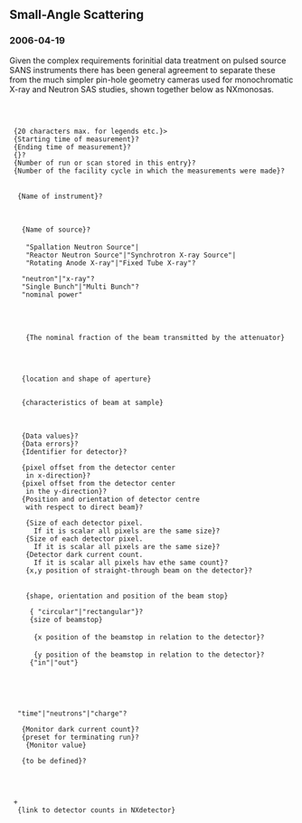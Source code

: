 ==Small-Angle Scattering==

===2006-04-19===
Given the complex requirements forinitial data treatment on pulsed
source SANS instruments there has been general agreement to separate
these from the much simpler pin-hole geometry cameras used for
monochromatic X-ray and Neutron SAS studies, shown together below 
as NXmonosas.


<?xml version="1.0" encoding="utf-8"?>
<!--
URL: ?
Editor:   Ron Ghosh <ron@ill.fr>
Principal Contributors:  Steve King <s.m.king@rl.ac.uk>, Mark Koennecke <Mark.Koennecke@psi.ch>, P.Jemian APS, J.Suzuki-san JPARC, A.Gotz ESRF 
                         
Valuable comments from N. Maliszewskyj, P Kienzle NIST, N. Terrill DIAMOND

Version October 2006
-->
<NXroot>
 <NXentry name="{Entry Name}">
  <title>{Extended title for entry}?</title>
  <short_title>{20 characters max. for legends etc.}></short_title>
  <start_time type="ISO8601">{Starting time of measurement}?</start_time>
  <end_time type="ISO8601">{Ending time of measurement}?</end_time>
  <experiment_identifier type="NX_CHAR">{}?</experiment_identifier>
  <run_number type="NX_INT">{Number of run or scan stored in this entry}?</run_number>
  <run_cycle type="NX_CHAR">{Number of the facility cycle in which the measurements were made}?</run_cycle>

  <NXinstrument name="{Name of instrument}">
   <name short_name="{short name of instrument}">{Name of instrument}?
   </name>

   <NXsource name="{Name of facility}">
    <name type="NX_CHAR">{Name of source}?</name>
    <type type="NX_CHAR">
     "Spallation Neutron Source"|
     "Reactor Neutron Source"|"Synchrotron X-ray Source"|
     "Rotating Anode X-ray"|"Fixed Tube X-ray"?
    </type>
    <probe type="NX_CHAR">"neutron"|"x-ray"?</probe>
    <bunch_mode type="NX_CHAR">"Single Bunch"|"Multi Bunch"?</bunch_mode>
    <power type="NX_FLOAT">"nominal power"</power>
   </NXsource>

   <NXattenuator name="{Name of beam attenuator}">
    <attenuator_transmission type="NX_FLOAT">
     {The nominal fraction of the beam transmitted by the attenuator}
    </attenuator_transmission>
   </NXattenuator>

   <NXaperture name="Name of beamline aperture">
    <NXgeometry name="geometry">{location and shape of aperture}</NXgeometry>
   </NXaperture>

<!-- the key components for analysing resolution effects are contained in the following NXbeam, REQUIRED, defining beam characteristics at 
  the sample, and the sample aperture and detector pixels descriptions in NXdetector -->
     
   <NXbeam name="Beam_at_sample"> {characteristics of beam at sample}
   </NXbeam>

   <NXdetector name="{Name of bank of detectors, or multidetector}">
    <data type="NX_FLOAT[i,j,...]|NX_INT[i,j,...]">{Data values}?</data>
    <data_errors type="NX_FLOAT[i,j,...]">{Data errors}?</data_errors>
    <detector_number type="NX_INT[i]">{Identifier for detector}?
    </detector_number>
    <x_offset type="NX_FLOAT[k+1]">{pixel offset from the detector center 
     in x-direction}?</x_offset>
    <y_offset type="NX_FLOAT[l+1]">{pixel offset from the detector center 
     in the y-direction}?</y_offset>
    <NXgeometry name="SD_Distance">{Position and orientation of detector centre
     with respect to direct beam}?
    </NXgeometry>
     <x_pixelsize type="NX_FLOAT[i?]">{Size of each detector pixel. 
       If it is scalar all pixels are the same size}?</x_pixelsize>
     <y_pixelsize type="NX_FLOAT[i?]">{Size of each detector pixel. 
       If it is scalar all pixels are the same size}?</y_pixelsize>
     <quiet_count type="NX_FLOAT[i?]">{Detector dark current count.  
       If it is scalar all pixels hav ethe same count}?</quiet_count>
     <NXgeometry name="beam_center">{x,y position of straight-through beam on the detector}?</NXgeometry>
   </NXdetector>
    <NXbeam_stop name="Name of beam stop">
     <NXgeometry name="geometry">{shape, orientation and position of the beam stop}
     </NXgeometry>
      <description type="NX_CHAR">{ "circular"|"rectangular"}?</description>
      <size type="NX_FLOAT">{size of beamstop}</size>
      <x type="NX_FLOAT">
       {x position of the beamstop in relation to the detector}?</x>
      <y type="NX_FLOAT">
       {y position of the beamstop in relation to the detector}?</y>
      <status type="NX_CHAR">{"in"|"out"}</status>
    </NXbeam_stop>
  </NXinstrument>

  <NXmonitor name="control {Name of the monitor}">
    <counting_mode type="NX_CHAR">
   "time"|"neutrons"|"charge"?<!--CHANGE THE NXMonitor base class !-->
    </counting_mode>
    <quiet_count type="NX_FLOAT">{Monitor dark current count}?</quiet_count>
    <preset type="NX_FLOAT32">{preset for terminating run}?</preset>
    <data type="NX_INT32"> {Monitor value}
    </data>
    <NXcharacterization name="quiet_count">{to be defined}?</NXcharacterization></NXmonitor>

  <NXsample name="{Name of sample}">
  </NXsample>

  <NXdata name="Datablock name">+
   <data type="NX_INT[...] | NX_FLOAT[...]" signal="1">{link to detector counts in NXdetector}</data>
  </NXdata>
 </NXentry>
</NXroot>